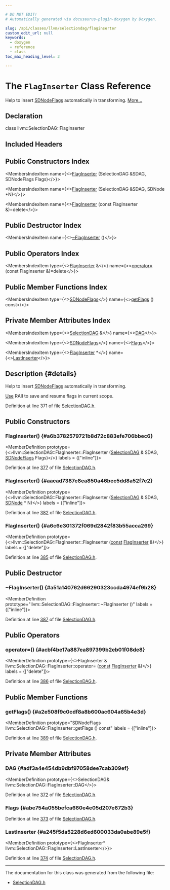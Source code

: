 ```yaml
---

# DO NOT EDIT!
# Automatically generated via docusaurus-plugin-doxygen by Doxygen.

slug: /api/classes/llvm/selectiondag/flaginserter
custom_edit_url: null
keywords:
  - doxygen
  - reference
  - class
toc_max_heading_level: 3

---
```





# The `FlagInserter` Class Reference

<DoxygenPage pluginConfig={pluginConfig}>

Help to insert <a href="/docs/api/structs/llvm/sdnodeflags">SDNodeFlags</a> automatically in transforming. <a href="#details">More...</a>

## Declaration

<CodeBlock>class llvm::SelectionDAG::FlagInserter</CodeBlock>

## Included Headers

<IncludesList>
<IncludesListItem
  filePath="llvm/CodeGen/SelectionDAG.h"
  permalink="/docs/api/files/include/include/llvm/include/llvm/codegen/selectiondag-h"
  isLocal="true" />
</IncludesList>

## Public Constructors Index

<MembersIndex>

<MembersIndexItem
  name={<><a href="#a6b3782579721b8d72c883efe706bbec6">FlagInserter</a> (SelectionDAG &amp;SDAG, SDNodeFlags Flags)</>}>
</MembersIndexItem>

<MembersIndexItem
  name={<><a href="#aacad7387e8ea850a46bec5dd8a52f7e2">FlagInserter</a> (SelectionDAG &amp;SDAG, SDNode &#42;N)</>}>
</MembersIndexItem>

<MembersIndexItem
  name={<><a href="#a6c6e301372f069d2842f83b55acca269">FlagInserter</a> (const FlagInserter &amp;)=delete</>}>
</MembersIndexItem>

</MembersIndex>

## Public Destructor Index

<MembersIndex>

<MembersIndexItem
  name={<><a href="#a51a140762d66290323ccda4974ef9b28">~FlagInserter</a> ()</>}>
</MembersIndexItem>

</MembersIndex>

## Public Operators Index

<MembersIndex>

<MembersIndexItem
  type={<><a href="/docs/api/classes/llvm/selectiondag/flaginserter">FlagInserter</a> &amp;</>}
  name={<><a href="#acbf4be17a887ea897399b2eb01f08de8">operator=</a> (const FlagInserter &amp;)=delete</>}>
</MembersIndexItem>

</MembersIndex>

## Public Member Functions Index

<MembersIndex>

<MembersIndexItem
  type={<><a href="/docs/api/structs/llvm/sdnodeflags">SDNodeFlags</a></>}
  name={<><a href="#a2e508f9c0cdf8a8b600ac604a65b4e3d">getFlags</a> () const</>}>
</MembersIndexItem>

</MembersIndex>

## Private Member Attributes Index

<MembersIndex>

<MembersIndexItem
  type={<><a href="/docs/api/classes/llvm/selectiondag">SelectionDAG</a> &amp;</>}
  name={<><a href="#adf3a4e454db9dbf97058dee7cab309ef">DAG</a></>}>
</MembersIndexItem>

<MembersIndexItem
  type={<><a href="/docs/api/structs/llvm/sdnodeflags">SDNodeFlags</a></>}
  name={<><a href="#abe754a055befca660e4e05d207e672b3">Flags</a></>}>
</MembersIndexItem>

<MembersIndexItem
  type={<><a href="/docs/api/classes/llvm/selectiondag/flaginserter">FlagInserter</a> &#42;</>}
  name={<><a href="#a245f5da5228d6ed600033da0abe89e5f">LastInserter</a></>}>
</MembersIndexItem>

</MembersIndex>

## Description {#details}

Help to insert <a href="/docs/api/structs/llvm/sdnodeflags">SDNodeFlags</a> automatically in transforming.

<a href="/docs/api/classes/llvm/use">Use</a> RAII to save and resume flags in current scope.

Definition at line 371 of file <a href="/docs/api/files/include/include/llvm/include/llvm/codegen/selectiondag-h">SelectionDAG.h</a>.

<SectionDefinition>

## Public Constructors

### FlagInserter() {#a6b3782579721b8d72c883efe706bbec6}

<MemberDefinition
  prototype={<>llvm::SelectionDAG::FlagInserter::FlagInserter (<a href="/docs/api/classes/llvm/selectiondag">SelectionDAG</a> &amp; SDAG, <a href="/docs/api/structs/llvm/sdnodeflags">SDNodeFlags</a> Flags)</>}
  labels = {["inline"]}>

Definition at line <a href="/docs/api/files/include/include/llvm/include/llvm/codegen/selectiondag-h/#l00377">377</a> of file <a href="/docs/api/files/include/include/llvm/include/llvm/codegen/selectiondag-h">SelectionDAG.h</a>.
</MemberDefinition>

### FlagInserter() {#aacad7387e8ea850a46bec5dd8a52f7e2}

<MemberDefinition
  prototype={<>llvm::SelectionDAG::FlagInserter::FlagInserter (<a href="/docs/api/classes/llvm/selectiondag">SelectionDAG</a> &amp; SDAG, <a href="/docs/api/classes/llvm/sdnode">SDNode</a> &#42; N)</>}
  labels = {["inline"]}>

Definition at line <a href="/docs/api/files/include/include/llvm/include/llvm/codegen/selectiondag-h/#l00382">382</a> of file <a href="/docs/api/files/include/include/llvm/include/llvm/codegen/selectiondag-h">SelectionDAG.h</a>.
</MemberDefinition>

### FlagInserter() {#a6c6e301372f069d2842f83b55acca269}

<MemberDefinition
  prototype={<>llvm::SelectionDAG::FlagInserter::FlagInserter (<a href="/docs/api/files/lib/lib/target/lib/target/aarch64/aarch64promoteconstant-cpp/#a90f8350fecae261c25be85d38b451bff">const</a> <a href="/docs/api/classes/llvm/selectiondag/flaginserter">FlagInserter</a> &amp;)</>}
  labels = {["delete"]}>

Definition at line <a href="/docs/api/files/include/include/llvm/include/llvm/codegen/selectiondag-h/#l00385">385</a> of file <a href="/docs/api/files/include/include/llvm/include/llvm/codegen/selectiondag-h">SelectionDAG.h</a>.
</MemberDefinition>

</SectionDefinition>

<SectionDefinition>

## Public Destructor

### ~FlagInserter() {#a51a140762d66290323ccda4974ef9b28}

<MemberDefinition
  prototype="llvm::SelectionDAG::FlagInserter::~FlagInserter ()"
  labels = {["inline"]}>

Definition at line <a href="/docs/api/files/include/include/llvm/include/llvm/codegen/selectiondag-h/#l00387">387</a> of file <a href="/docs/api/files/include/include/llvm/include/llvm/codegen/selectiondag-h">SelectionDAG.h</a>.
</MemberDefinition>

</SectionDefinition>

<SectionDefinition>

## Public Operators

### operator=() {#acbf4be17a887ea897399b2eb01f08de8}

<MemberDefinition
  prototype={<>FlagInserter &amp; llvm::SelectionDAG::FlagInserter::operator= (<a href="/docs/api/files/lib/lib/target/lib/target/aarch64/aarch64promoteconstant-cpp/#a90f8350fecae261c25be85d38b451bff">const</a> <a href="/docs/api/classes/llvm/selectiondag/flaginserter">FlagInserter</a> &amp;)</>}
  labels = {["delete"]}>

Definition at line <a href="/docs/api/files/include/include/llvm/include/llvm/codegen/selectiondag-h/#l00386">386</a> of file <a href="/docs/api/files/include/include/llvm/include/llvm/codegen/selectiondag-h">SelectionDAG.h</a>.
</MemberDefinition>

</SectionDefinition>

<SectionDefinition>

## Public Member Functions

### getFlags() {#a2e508f9c0cdf8a8b600ac604a65b4e3d}

<MemberDefinition
  prototype="SDNodeFlags llvm::SelectionDAG::FlagInserter::getFlags () const"
  labels = {["inline"]}>

Definition at line <a href="/docs/api/files/include/include/llvm/include/llvm/codegen/selectiondag-h/#l00389">389</a> of file <a href="/docs/api/files/include/include/llvm/include/llvm/codegen/selectiondag-h">SelectionDAG.h</a>.
</MemberDefinition>

</SectionDefinition>

<SectionDefinition>

## Private Member Attributes

### DAG {#adf3a4e454db9dbf97058dee7cab309ef}

<MemberDefinition
  prototype={<>SelectionDAG&amp; llvm::SelectionDAG::FlagInserter::DAG</>}>

Definition at line <a href="/docs/api/files/include/include/llvm/include/llvm/codegen/selectiondag-h/#l00372">372</a> of file <a href="/docs/api/files/include/include/llvm/include/llvm/codegen/selectiondag-h">SelectionDAG.h</a>.
</MemberDefinition>

### Flags {#abe754a055befca660e4e05d207e672b3}

<MemberDefinition
  prototype="SDNodeFlags llvm::SelectionDAG::FlagInserter::Flags">

Definition at line <a href="/docs/api/files/include/include/llvm/include/llvm/codegen/selectiondag-h/#l00373">373</a> of file <a href="/docs/api/files/include/include/llvm/include/llvm/codegen/selectiondag-h">SelectionDAG.h</a>.
</MemberDefinition>

### LastInserter {#a245f5da5228d6ed600033da0abe89e5f}

<MemberDefinition
  prototype={<>FlagInserter&#42; llvm::SelectionDAG::FlagInserter::LastInserter</>}>

Definition at line <a href="/docs/api/files/include/include/llvm/include/llvm/codegen/selectiondag-h/#l00374">374</a> of file <a href="/docs/api/files/include/include/llvm/include/llvm/codegen/selectiondag-h">SelectionDAG.h</a>.
</MemberDefinition>

</SectionDefinition>

<hr/>

The documentation for this class was generated from the following file:

<ul>
<li><a href="/docs/api/files/include/include/llvm/include/llvm/codegen/selectiondag-h">SelectionDAG.h</a></li>
</ul>

</DoxygenPage>
